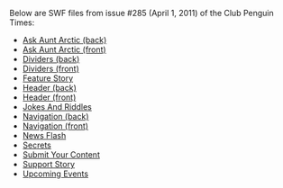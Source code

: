 Below are SWF files from issue #285 (April 1, 2011) of the Club Penguin Times:

*[[Media:News285AskAuntArcticBack.swf|Ask Aunt Arctic (back)]]
*[[Media:News285AskAuntArcticFront.swf|Ask Aunt Arctic (front)]]
*[[Media:News285DividersBack.swf|Dividers (back)]]
*[[Media:News285DividersFront.swf|Dividers (front)]]
*[[Media:News285FeatureStory.swf|Feature Story]]
*[[Media:News285HeaderBack.swf|Header (back)]]
*[[Media:News285HeaderFront.swf|Header (front)]]
*[[Media:News285JokesAndRiddles.swf|Jokes And Riddles]]
*[[Media:News285NavigationBack.swf|Navigation (back)]]
*[[Media:News285NavigationFront.swf|Navigation (front)]]
*[[Media:News285NewsFlash.swf|News Flash]]
*[[Media:News285Secrets.swf|Secrets]]
*[[Media:News285SubmitYourContent.swf|Submit Your Content]]
*[[Media:News285SupportStory.swf|Support Story]]
*[[Media:News285UpcomingEvents.swf|Upcoming Events]]
